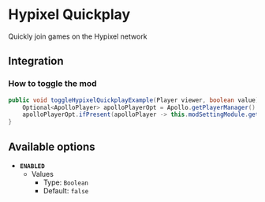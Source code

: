 # Hypixel Quickplay

Quickly join games on the Hypixel network

## Integration

### How to toggle the mod

```java
public void toggleHypixelQuickplayExample(Player viewer, boolean value) {
    Optional<ApolloPlayer> apolloPlayerOpt = Apollo.getPlayerManager().getPlayer(viewer.getUniqueId());
    apolloPlayerOpt.ifPresent(apolloPlayer -> this.modSettingModule.getOptions().set(apolloPlayer, ModQuickplay.ENABLED, value));
}
```

## Available options

- __`ENABLED`__
    - Values
        - Type: `Boolean`
        - Default: `false`

